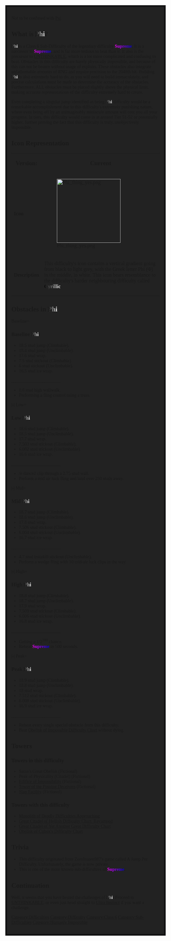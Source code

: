<div style="background:#222222;padding:1em;font-family:rubik;border:5px solid #111112">
<!-- Raw CSS -->
{{CSS|content=
/* Table Styling */
.table {
	border-collapse: collapse;
	text-align: center;
	border: 2px solid #ffffff;
    background-color: #141414
}
th.table {
	padding: 1em 0.5em 1em;
	width: 100%
}
td.table {
	padding: 0.5em 1em 0.5em;
}
}}
{{NoticeScrollboxNew|Notices={{Humanly Impossible}}{{Classic}}}}
<div style="--theme-accent-color:-webkit-linear-gradient(45deg,#333333,#CCCCCC)">{{NewDifficultyInfobox
|title1 = <span style="background:linear-gradient(90deg,black,white); -webkit-background-clip:text !important; -webkit-text-fill-color:transparent;">'''Phi'''</span>
|image1 = Phi thing yes.png
|caption1 = Phi moment?!?
|type = Sub-Difficulty
|class = Class 6
|previous = 
[[File:SquareSupreme.png|frameless|35px]] [[Supreme]]
|next = 
[[File:UltraInstinct.png|frameless|30x30px]] [[Ultra Instinct]]
|decal_id = 7539461310
|main_difficulty = [[File:SquareSupreme.png|frameless|40px]] [[Supreme]]
|date_added = 1/2/2021
|official_music(s) = 
*[https://www.youtube.com/watch?v=zMsxKPtZDZ8 Solkrieg - Phobos]
|revamp_date=18/12/2022
|creator(s)=
*Zerofrozen987 (true original creator)
*Alp139 (original creator)
*TotallyNotAMeme00 (revamper)
|rbg_color = 
*2,2,2 (Top of the gradient)
*172, 172, 172 (Bottom of the gradient)
*255, 255, 255 (The symbol itself)|rating=60.33|alt_next=[[File:UnthinkableSquare.png|frameless|30x30px]] [[UNTHINKABLE]]}}
Not to be confused with [[Psi]].
==What is <span style="background:linear-gradient(90deg,black,white); -webkit-background-clip:text !important; -webkit-text-fill-color:transparent;">'''Phi'''</span>?==
<span style="background:linear-gradient(90deg,black,white); -webkit-background-clip:text !important; -webkit-text-fill-color:transparent;">'''Phi'''</span> is a  Class 6 Sub-Difficulty of the legendary difficulty <span style="background:linear-gradient(90deg,fuchsia,mediumblue); -webkit-background-clip:text !important; -webkit-text-fill-color:transparent;">'''[[Supreme]]'''</span>. It is a successor to <span style="background:linear-gradient(90deg,fuchsia,mediumblue); -webkit-background-clip:text !important; -webkit-text-fill-color:transparent;">'''[[Supreme]]'''</span>, and is far more tedious to beat than it. It also is the precursor to [[UNTHINKABLE]], which is a lot more complicated and confusing to beat. Obstacles in this difficulty are barely physically impossible, and because of this can not be beaten without usage of exploits. These obstacles also integrate unfathomable amounts of RNG and require precision to the 2048th bit. Building <span style="background:linear-gradient(90deg,black,white); -webkit-background-clip:text !important; -webkit-text-fill-color:transparent;">'''Phi'''</span> is also extremely hard to do, as you will need to build immaculately, and precise calculations must be made to determine the accuracy of the obstacles. Furthermore, ALL obstacles must be placed slightly above the physical limit, making accurate representations of the difficulty extremely hard to create.

Even completing a singular jump identified as being <span style="background:linear-gradient(90deg,black,white); -webkit-background-clip:text !important; -webkit-text-fill-color:transparent;">'''Phi'''</span> difficulty would be a remarkable accomplishment due to this difficulty's extremely punishing nature, where even being off by an unimaginably miniscule amount will cost you all your progress. In tiers, this difficulty would come in at around Tier 51-52 or potentially higher, further proving the fact that this difficulty is truly, unobjectively impossible.

==Icon Representation==
<!-- The redundancy to make a class called 'table' that's meant to be a generic name for a table in this page is to make sure that the table styling doesn't affect EVERY table; that includes Notices in the Notice Scrollbox, which would look REALLY bad. - Sushislushwiki -->
<table class="table">
<tr>
<th class="table"><big>'''Version:'''</big></th>
<th class="table"><big>'''Current'''</big></th>
</tr>
<td class="table">'''Icon'''</td>
<td class="table">[[File:Phi thing yes.png|200px|center]]</td>
<tr>
<td class="table">'''Description'''</td>
<td class="table">This difficulty's icon contains a vertical gradient going from black to light grey, with the Greek letter Phi (Φ) in the middle, in white. This icon bears resemblance to the difficulty's harder neighbouring difficulty called <span style="background:linear-gradient(90deg,black,white); -webkit-background-clip:text !important; -webkit-text-fill-color:transparent;">'''[[Cyrillic]]'''</span>.</td>
</tr>
</table>
==Obstacles in <span style="background:linear-gradient(90deg,black,white); -webkit-background-clip:text !important; -webkit-text-fill-color:transparent;">'''Phi'''</span>==

<tabber>
Baseline=
===Baseline <span style="background:linear-gradient(90deg,black,white); -webkit-background-clip:text !important; -webkit-text-fill-color:transparent;">'''Phi'''</span>===
*18.5 stud jump (Climbable).
*18.4 stud jump (Unclimbable).
*17.6 stud wrap.
*7.5 stud stickout (Climbable).
*6 stud stickout (Unclimbable).
*16.5 stud ice wrap.
______________________

*0.6 stud high wallwalk.
*Performing a fling control using a truss.

|-|
Low=
===Low <span style="background:linear-gradient(90deg,black,white); -webkit-background-clip:text !important; -webkit-text-fill-color:transparent;">'''Phi'''</span>===

*18.6 stud jump (Climbable).
*18.5 stud jump (Unclimbable).
*17.7 stud wrap.
*7.503 stud stickout (Climbable).
*6.002 stud stickout (Unclimbable).
*16.6 stud ice wrap.
______________________

*/e dance2 clip through a 2.75 stud wall.
*Perform a mid air luck fling and land over 250 studs away.

|-|
Mid=
===Mid <span style="background:linear-gradient(90deg,black,white); -webkit-background-clip:text !important; -webkit-text-fill-color:transparent;">'''Phi'''</span>===

*18.7 stud jump (Climbable).
*18.6 stud jump (Unclimbable).
*17.8 stud wrap.
*7.506 stud stickout (Climbable).
*6.004 stud stickout (Unclimbable).
*16.7 stud ice wrap.
______________________

*4.7 stud instakill stickout (Unclimbable).
*Perform a wedge fling with 10 mid-air luck clips in the way.

|-|
High=
===High <span style="background:linear-gradient(90deg,black,white); -webkit-background-clip:text !important; -webkit-text-fill-color:transparent;">'''Phi'''</span>===

*18.8 stud jump (Climbable).
*18.7 stud jump (Unclimbable).
*17.9 stud wrap.
*7.509 stud stickout (Climbable).
*6.006 stud stickout (Unclimbable).
*16.8 stud ice wrap.
______________________

*Getting a 1/2<sup>100</sup> chance.
*Rebeat <span style="background:linear-gradient(90deg,fuchsia,mediumblue); -webkit-background-clip:text !important; -webkit-text-fill-color:transparent;">'''[[Supreme]]'''</span> in 500 seconds.

|-|
Peak=
===Peak <span style="background:linear-gradient(90deg,black,white); -webkit-background-clip:text !important; -webkit-text-fill-color:transparent;">'''Phi'''</span>===

*18.9 stud jump (Climbable).
*18.8 stud jump (Unclimbable).
*18 stud wrap.
*7.512 stud stickout (Climbable).
*6.008 stud stickout (Unclimbable).
*16.9 stud ice wrap.
______________________

*Rebeat every single special obstacle from this difficulty.
*Beat [[Obelisk of Impossible Difficulty Chart]] without dying.
</tabber>

==Towers==

===Towers in this difficulty===

*Satan's Great Obelisk (Fictional)
* Peak of Physicality (Citadel) (Fictional)
*[[Edifice of Impossibility]] (Fictional)
*[[Tower of the Pinning Deceivers]] (Fictional)
*[[Slap Facility]] (Fictional)

===Towers with this difficulty===

*[[Monolith of Deadly Difficulties Approaching]]
*[https://www.roblox.com/games/10290570621/Great-Citadel-Of-hellish-difficulty-chart-R Great Citadel of Hellish Difficulty Chart: Revamped]
*[[Great Citadel of Yet Another Great Difficulty Chart]]
*[[Obelisk of Cubox's Difficulty Chart]]

==Trivia==

*This difficulty originated from Zerofrozen987's game called A Jump Per Difficulty. Unfortunately, the game is now private.
*This is one of the more known sub-difficulties of <span style="background:linear-gradient(90deg,fuchsia,mediumblue); -webkit-background-clip:text !important; -webkit-text-fill-color:transparent;">'''[[Supreme]]'''</span>.

==Continuation==
Well, it seems that you have bested the challenges of <span style="background:linear-gradient(90deg,black,white); -webkit-background-clip:text !important; -webkit-text-fill-color:transparent;">'''Phi'''</span>. Proceed to [[UNTHINKABLE]], or even just head straight to [[Ultra Instinct]] if you want a challenge.
{{DifficultiesNavbox}}
[[Category:Difficulties]]
[[Category:Difficulty]]
[[Category:Class 6]]
[[Category:Sub-Difficulties]]
[[Category:Humanly Impossible]]
